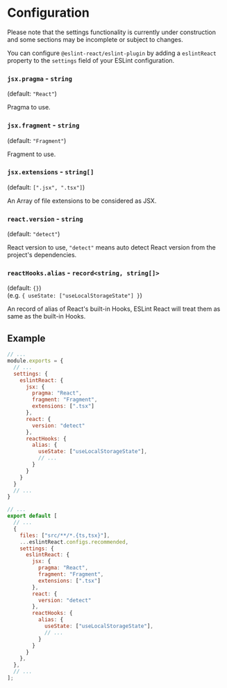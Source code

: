 
# Configuration

<Warning>
  Please note that the settings functionality is currently under construction and some
  sections may be incomplete or subject to changes.
</Warning>

You can configure `@eslint-react/eslint-plugin` by adding a `eslintReact` property to the `settings` field of your ESLint configuration.

### `jsx.pragma` - `string`

(default: `"React"`)

Pragma to use.

### `jsx.fragment` - `string`

(default: `"Fragment"`)

Fragment to use.

### `jsx.extensions` - `string[]`

(default: `[".jsx", ".tsx"]`)

An Array of file extensions to be considered as JSX.

### `react.version` - `string`

(default: `"detect"`)

React version to use, `"detect"` means auto detect React version from the project's dependencies.

### `reactHooks.alias` - `record<string, string[]>`

(default: `{}`)\
(e.g. `{ useState: ["useLocalStorageState"] }`)

An record of alias of React's built-in Hooks, ESLint React will treat them as same as the built-in Hooks.

## Example

<ESLintConfig>

<Config>

```js filename=".eslintrc.js"
// ...
module.exports = {
  // ...
  settings: {
    eslintReact: {
      jsx: {
        pragma: "React",
        fragment: "Fragment",
        extensions: [".tsx"]
      },
      react: {
        version: "detect"
      },
      reactHooks: {
        alias: {
          useState: ["useLocalStorageState"],
          // ...
        }
      }
    }
  }
  // ...
}
```

</Config>

<Config>

```js filename="eslint.config.js"
// ...
export default [
  // ...
  {
    files: ["src/**/*.{ts,tsx}"],
    ...eslintReact.configs.recommended,
    settings: {
      eslintReact: {
        jsx: {
          pragma: "React",
          fragment: "Fragment",
          extensions: [".tsx"]
        },
        react: {
          version: "detect"
        },
        reactHooks: {
          alias: {
            useState: ["useLocalStorageState"],
            // ...
          }
        }
      }
    },
  },
  // ...
];
```

</Config>

</ESLintConfig>
